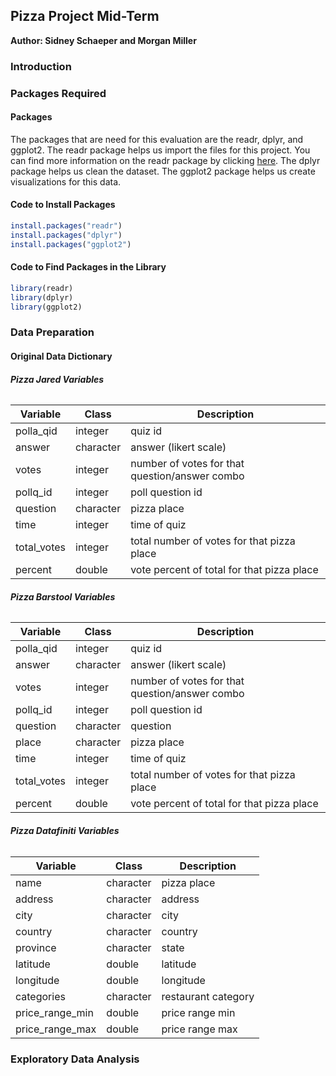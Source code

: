 ## Pizza Project Mid-Term {.tabset .tabset-fade}
**Author: Sidney Schaeper and Morgan Miller **

### Introduction
### Packages Required
#### **Packages**
The packages that are need for this evaluation are the readr, dplyr, and ggplot2. The readr package helps us import the files for this project. You can find more information on the readr package by clicking [here](https://cran.r-project.org/web/packages/readr/readr.pdf). The dplyr package helps us clean the dataset. The ggplot2 package helps us create visualizations for this data. 

#### **Code to Install Packages**
```r
install.packages("readr")
install.packages("dplyr")
install.packages("ggplot2")
```
#### **Code to Find Packages in the Library**
```r
library(readr)
library(dplyr)
library(ggplot2)
```
### Data Preparation
#### **Original Data Dictionary**

###### **Pizza Jared Variables**
Variable | Class | Description
---------|-------|------------
polla_qid | integer | quiz id
answer | character | answer (likert scale)
votes | integer | number of votes for that question/answer combo
pollq_id | integer | poll question id
question | character | pizza place
time | integer | time of quiz
total_votes | integer | total number of votes for that pizza place
percent | double | vote percent of total for that pizza place

###### **Pizza Barstool Variables**
Variable | Class | Description
---------|-------|------------
polla_qid | integer | quiz id
answer | character | answer (likert scale)
votes | integer | number of votes for that question/answer combo
pollq_id | integer | poll question id
question | character | question
place | character | pizza place
time | integer | time of quiz
total_votes | integer | total number of votes for that pizza place
percent | double | vote percent of total for that pizza place

###### **Pizza Datafiniti Variables**
Variable | Class | Description
---------|-------|------------
name | character | pizza place
address | character | address
city | character | city 
country | character | country
province | character | state
latitude | double | latitude 
longitude | double |longitude
categories | character | restaurant category
price_range_min | double | price range min
price_range_max | double | price range max

### Exploratory Data Analysis 